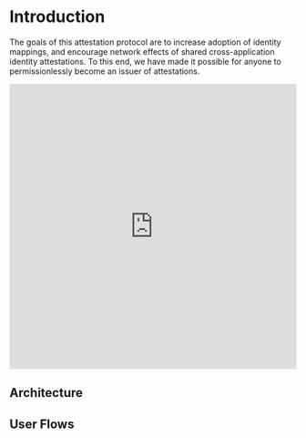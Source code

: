 
# Introduction

The goals of this attestation protocol are to increase adoption of identity mappings, and encourage network effects of shared cross-application identity attestations. To this end, we have made it possible for anyone to permissionlessly become an issuer of attestations.

<iframe
  src="https://www.loom.com/embed/8afddd73ba324ec18aeb63fc96d568f9?sid=e4551a09-4db3-4b63-8b8e-a9d6c4a86209"
  frameborder="0"
  allowfullscreen
  width="100%"
  height="500px"
></iframe>

## Architecture

<Cards>
<Card title="ODIS"  href="/protocol/architecture/odis/introduction" />
<Card title="FederatedAttestations.sol" href="/protocol/architecture/federatedattestations" />
</Cards>

## User Flows

<Cards cols={2}>
<Card title="Register User" href="#" />
<Card title="Lookup User" href="#" />

<Card
  title="Revoke User"
  href="#"/>

<Card
  title="Send money to user on a different wallet"
  href="https://github.com/celo-org/socialconnect-template"
/>
</Cards>
